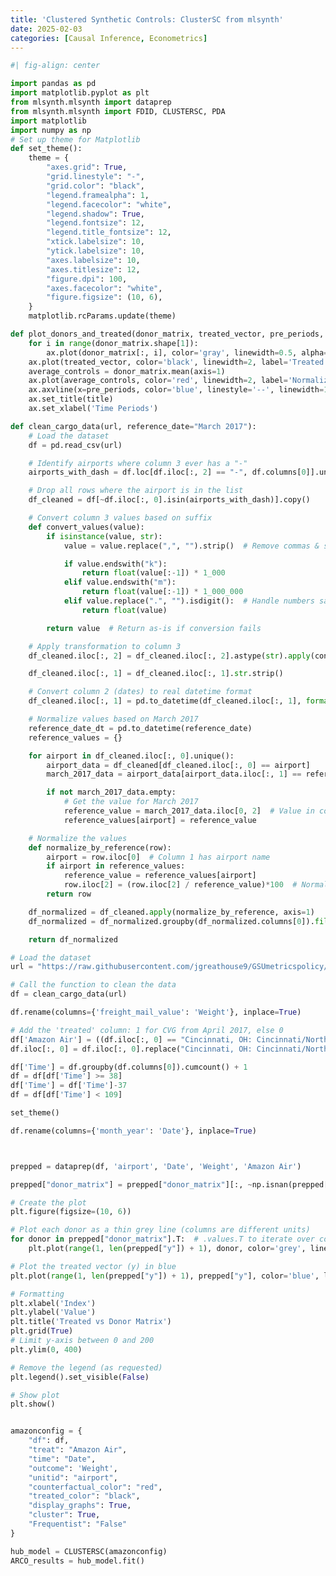 ```yaml
---
title: 'Clustered Synthetic Controls: ClusterSC from mlsynth'
date: 2025-02-03
categories: [Causal Inference, Econometrics]
---
```





```python
#| fig-align: center

import pandas as pd
import matplotlib.pyplot as plt
from mlsynth.mlsynth import dataprep
from mlsynth.mlsynth import FDID, CLUSTERSC, PDA
import matplotlib
import numpy as np
# Set up theme for Matplotlib
def set_theme():
    theme = {
        "axes.grid": True,
        "grid.linestyle": "-",
        "grid.color": "black",
        "legend.framealpha": 1,
        "legend.facecolor": "white",
        "legend.shadow": True,
        "legend.fontsize": 12,
        "legend.title_fontsize": 12,
        "xtick.labelsize": 10,
        "ytick.labelsize": 10,
        "axes.labelsize": 10,
        "axes.titlesize": 12,
        "figure.dpi": 100,
        "axes.facecolor": "white",
        "figure.figsize": (10, 6),
    }
    matplotlib.rcParams.update(theme)

def plot_donors_and_treated(donor_matrix, treated_vector, pre_periods, title, ax):
    for i in range(donor_matrix.shape[1]):
        ax.plot(donor_matrix[:, i], color='gray', linewidth=0.5, alpha=0.8, label='_nolegend_')
    ax.plot(treated_vector, color='black', linewidth=2, label='Treated Unit')
    average_controls = donor_matrix.mean(axis=1)
    ax.plot(average_controls, color='red', linewidth=2, label='Normalized Average of Controls')
    ax.axvline(x=pre_periods, color='blue', linestyle='--', linewidth=1.5, label='Water')
    ax.set_title(title)
    ax.set_xlabel('Time Periods')

def clean_cargo_data(url, reference_date="March 2017"):
    # Load the dataset
    df = pd.read_csv(url)

    # Identify airports where column 3 ever has a "-"
    airports_with_dash = df.loc[df.iloc[:, 2] == "-", df.columns[0]].unique()

    # Drop all rows where the airport is in the list
    df_cleaned = df[~df.iloc[:, 0].isin(airports_with_dash)].copy()

    # Convert column 3 values based on suffix
    def convert_values(value):
        if isinstance(value, str):
            value = value.replace(",", "").strip()  # Remove commas & spaces

            if value.endswith("k"):
                return float(value[:-1]) * 1_000
            elif value.endswith("m"):
                return float(value[:-1]) * 1_000_000
            elif value.replace(".", "").isdigit():  # Handle numbers safely
                return float(value)

        return value  # Return as-is if conversion fails

    # Apply transformation to column 3
    df_cleaned.iloc[:, 2] = df_cleaned.iloc[:, 2].astype(str).apply(convert_values)

    df_cleaned.iloc[:, 1] = df_cleaned.iloc[:, 1].str.strip()

    # Convert column 2 (dates) to real datetime format
    df_cleaned.iloc[:, 1] = pd.to_datetime(df_cleaned.iloc[:, 1], format="%B %Y",  errors='coerce')  # Let pandas infer format

    # Normalize values based on March 2017
    reference_date_dt = pd.to_datetime(reference_date)
    reference_values = {}

    for airport in df_cleaned.iloc[:, 0].unique():
        airport_data = df_cleaned[df_cleaned.iloc[:, 0] == airport]
        march_2017_data = airport_data[airport_data.iloc[:, 1] == reference_date_dt]

        if not march_2017_data.empty:
            # Get the value for March 2017
            reference_value = march_2017_data.iloc[0, 2]  # Value in column 3
            reference_values[airport] = reference_value

    # Normalize the values
    def normalize_by_reference(row):
        airport = row.iloc[0]  # Column 1 has airport name
        if airport in reference_values:
            reference_value = reference_values[airport]
            row.iloc[2] = (row.iloc[2] / reference_value)*100  # Normalize to 100 at March 2017
        return row

    df_normalized = df_cleaned.apply(normalize_by_reference, axis=1)
    df_normalized = df_normalized.groupby(df_normalized.columns[0]).filter(lambda x: len(x) == 212)

    return df_normalized

# Load the dataset
url = "https://raw.githubusercontent.com/jgreathouse9/GSUmetricspolicy/refs/heads/main/data/RawData/cargo_data_parallel.csv"

# Call the function to clean the data
df = clean_cargo_data(url)

df.rename(columns={'freight_mail_value': 'Weight'}, inplace=True)

# Add the 'treated' column: 1 for CVG from April 2017, else 0
df['Amazon Air'] = ((df.iloc[:, 0] == "Cincinnati, OH: Cincinnati/Northern Kentucky International (CVG)") & (df.iloc[:, 1] >= pd.to_datetime("April 2017"))).astype(int)
df.iloc[:, 0] = df.iloc[:, 0].replace("Cincinnati, OH: Cincinnati/Northern Kentucky International (CVG)", "Connecticut Airport")

df['Time'] = df.groupby(df.columns[0]).cumcount() + 1
df = df[df['Time'] >= 38]
df['Time'] = df['Time']-37
df = df[df['Time'] < 109]

set_theme()

df.rename(columns={'month_year': 'Date'}, inplace=True)



prepped = dataprep(df, 'airport', 'Date', 'Weight', 'Amazon Air')

prepped["donor_matrix"] = prepped["donor_matrix"][:, ~np.isnan(prepped["donor_matrix"]).any(axis=0)]

# Create the plot
plt.figure(figsize=(10, 6))

# Plot each donor as a thin grey line (columns are different units)
for donor in prepped["donor_matrix"].T:  # .values.T to iterate over columns (units)
    plt.plot(range(1, len(prepped["y"]) + 1), donor, color='grey', linewidth=0.5)

# Plot the treated vector (y) in blue
plt.plot(range(1, len(prepped["y"]) + 1), prepped["y"], color='blue', linewidth=2, label='Treated')

# Formatting
plt.xlabel('Index')
plt.ylabel('Value')
plt.title('Treated vs Donor Matrix')
plt.grid(True)
# Limit y-axis between 0 and 200
plt.ylim(0, 400)

# Remove the legend (as requested)
plt.legend().set_visible(False)

# Show plot
plt.show()


amazonconfig = {
    "df": df,
    "treat": "Amazon Air",
    "time": "Date",
    "outcome": 'Weight',
    "unitid": "airport",
    "counterfactual_color": "red",
    "treated_color": "black",
    "display_graphs": True,
    "cluster": True,
    "Frequentist": "False"
}

hub_model = CLUSTERSC(amazonconfig)
ARCO_results = hub_model.fit()
```
